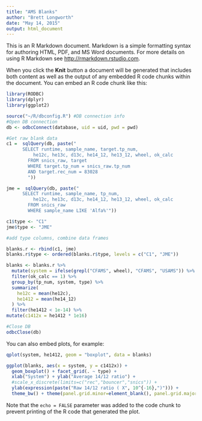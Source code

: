```yaml
---
title: "AMS Blanks"
author: "Brett Longworth"
date: "May 14, 2015"
output: html_document
---
```


This is an R Markdown document. Markdown is a simple formatting syntax for authoring HTML, PDF, and MS Word documents. For more details on using R Markdown see <http://rmarkdown.rstudio.com>.

When you click the **Knit** button a document will be generated that includes both content as well as the output of any embedded R code chunks within the document. You can embed an R code chunk like this:

```r
library(RODBC)
library(dplyr)
library(ggplot2)

source("~/R/dbconfig.R") #DB connection info
#Open DB connection
db <- odbcConnect(database, uid = uid, pwd = pwd)

#Get raw blank data
c1 =  sqlQuery(db, paste("
      SELECT runtime, sample_name, target.tp_num, 
          he12c, he13c, d13c, he14_12, he13_12, wheel, ok_calc
        FROM snics_raw, target
      	WHERE target.tp_num = snics_raw.tp_num
        AND target.rec_num = 83028
        "))

jme =  sqlQuery(db, paste("
      SELECT runtime, sample_name, tp_num, 
          he12c, he13c, d13c, he14_12, he13_12, wheel, ok_calc
        FROM snics_raw
        WHERE sample_name LIKE 'Alfa%'"))

c1$type <- "C1"
jme$type <- "JME"

#add type columns, combine data frames

blanks.r <- rbind(c1, jme)
blanks.r$type <- ordered(blanks.r$type, levels = c("C1", "JME"))

blanks <- blanks.r %>%
  mutate(system = ifelse(grepl("CFAMS", wheel), "CFAMS", "USAMS")) %>%
  filter(ok_calc == 1) %>%
  group_by(tp_num, system, type) %>%
  summarize(
    he12c = mean(he12c),
    he1412 = mean(he14_12)
  ) %>%
  filter(he1412 < 1e-14) %>%
mutate(c1412x = he1412 * 1e16)

#Close DB
odbcClose(db)

```


You can also embed plots, for example:

```r
qplot(system, he1412, geom = "boxplot", data = blanks)

ggplot(blanks, aes(x = system, y = c1412x)) + 
  geom_boxplot() + facet_grid(. ~ type) + 
  xlab("System") + ylab("Average 14/12 ratio") +
  #scale_x_discrete(limits=c("rec","bouncer","snics")) + 
  ylab(expression(paste("Raw 14/12 ratio ( X", 10^{-16},")"))) +
  theme_bw() + theme(panel.grid.minor=element_blank(), panel.grid.major=element_blank())
```

Note that the `echo = FALSE` parameter was added to the code chunk to prevent printing of the R code that generated the plot.
